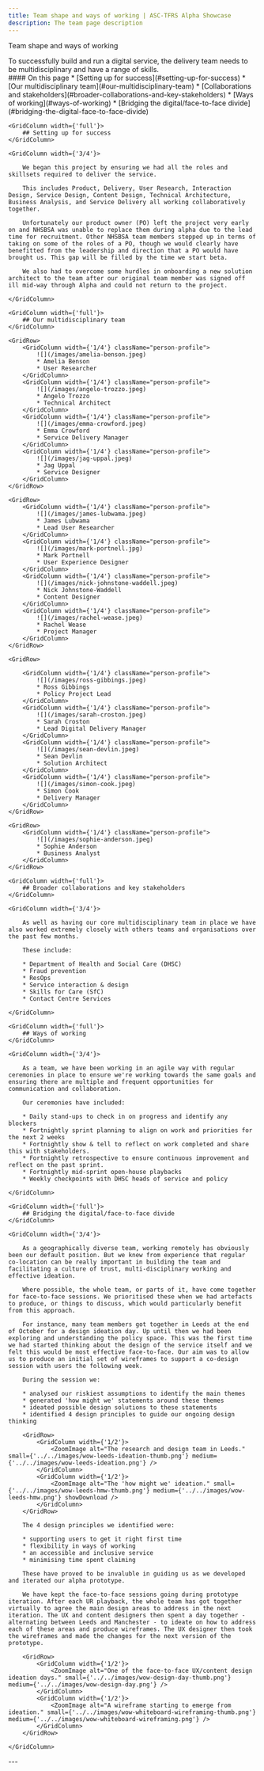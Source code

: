 ```yaml
---
title: Team shape and ways of working | ASC-TFRS Alpha Showcase
description: The team page description
---
```


<Heading caption='Our approach' tag='h1'>Team shape and ways of working</Heading>

<GridRow>
    <GridColumn width={'2/3'}>
        <LeadParagraph>To successfully build and run a digital service, the delivery team needs to be multidisciplinary and have a range of skills.</LeadParagraph>
    </GridColumn>
    <GridColumn width={'1/3'}>
        <nav className="in-page-nav">
            #### On this page
            * [Setting up for success](#setting-up-for-success)
            * [Our multidisciplinary team](#our-multidisciplinary-team)
            * [Collaborations and stakeholders](#broader-collaborations-and-key-stakeholders)
            * [Ways of working](#ways-of-working)
            * [Bridging the digital/face-to-face divide](#bridging-the-digital-face-to-face-divide)
        </nav>
    </GridColumn>
</GridRow>

<GridRow>

    <GridColumn width={'full'}>
        ## Setting up for success
    </GridColumn>

    <GridColumn width={'3/4'}>

        We began this project by ensuring we had all the roles and skillsets required to deliver the service.

        This includes Product, Delivery, User Research, Interaction Design, Service Design, Content Design, Technical Architecture, Business Analysis, and Service Delivery all working collaboratively together.

        Unfortunately our product owner (PO) left the project very early on and NHSBSA was unable to replace them during alpha due to the lead time for recruitment. Other NHSBSA team members stepped up in terms of taking on some of the roles of a PO, though we would clearly have benefitted from the leadership and direction that a PO would have brought us. This gap will be filled by the time we start beta.

        We also had to overcome some hurdles in onboarding a new solution architect to the team after our original team member was signed off ill mid-way through Alpha and could not return to the project.

    </GridColumn>

</GridRow>

<GridRow>

    <GridColumn width={'full'}>
        ## Our multidisciplinary team
    </GridColumn>

    <GridRow>
        <GridColumn width={'1/4'} className="person-profile">
            ![](/images/amelia-benson.jpeg)
            * Amelia Benson
            * User Researcher
        </GridColumn>
        <GridColumn width={'1/4'} className="person-profile">
            ![](/images/angelo-trozzo.jpeg)
            * Angelo Trozzo
            * Technical Architect
        </GridColumn>
        <GridColumn width={'1/4'} className="person-profile">
            ![](/images/emma-crowford.jpeg)
            * Emma Crowford
            * Service Delivery Manager
        </GridColumn>
        <GridColumn width={'1/4'} className="person-profile">
            ![](/images/jag-uppal.jpeg)
            * Jag Uppal
            * Service Designer
        </GridColumn>
    </GridRow>
    
    <GridRow>
        <GridColumn width={'1/4'} className="person-profile">
            ![](/images/james-lubwama.jpeg)
            * James Lubwama
            * Lead User Researcher
        </GridColumn>
        <GridColumn width={'1/4'} className="person-profile">
            ![](/images/mark-portnell.jpg)
            * Mark Portnell
            * User Experience Designer
        </GridColumn>
        <GridColumn width={'1/4'} className="person-profile">
            ![](/images/nick-johnstone-waddell.jpeg)
            * Nick Johnstone-Waddell
            * Content Designer
        </GridColumn>
        <GridColumn width={'1/4'} className="person-profile">
            ![](/images/rachel-wease.jpeg)
            * Rachel Wease
            * Project Manager
        </GridColumn>
    </GridRow>
    
    <GridRow>
        
        <GridColumn width={'1/4'} className="person-profile">
            ![](/images/ross-gibbings.jpeg)
            * Ross Gibbings
            * Policy Project Lead
        </GridColumn>
        <GridColumn width={'1/4'} className="person-profile">
            ![](/images/sarah-croston.jpeg)
            * Sarah Croston
            * Lead Digital Delivery Manager
        </GridColumn>
        <GridColumn width={'1/4'} className="person-profile">
            ![](/images/sean-devlin.jpeg)
            * Sean Devlin
            * Solution Architect
        </GridColumn>
        <GridColumn width={'1/4'} className="person-profile">
            ![](/images/simon-cook.jpeg)
            * Simon Cook
            * Delivery Manager
        </GridColumn>
    </GridRow>

    <GridRow>
        <GridColumn width={'1/4'} className="person-profile">
            ![](/images/sophie-anderson.jpeg)
            * Sophie Anderson
            * Business Analyst
        </GridColumn>
    </GridRow>

</GridRow>

<GridRow>

    <GridColumn width={'full'}>
        ## Broader collaborations and key stakeholders
    </GridColumn>

    <GridColumn width={'3/4'}>

        As well as having our core multidisciplinary team in place we have also worked extremely closely with others teams and organisations over the past few months.

        These include:

        * Department of Health and Social Care (DHSC)
        * Fraud prevention 
        * ResOps
        * Service interaction & design
        * Skills for Care (SfC)
        * Contact Centre Services

    </GridColumn>

</GridRow>

<GridRow>

    <GridColumn width={'full'}>
        ## Ways of working
    </GridColumn>

    <GridColumn width={'3/4'}>

        As a team, we have been working in an agile way with regular ceremonies in place to ensure we're working towards the same goals and ensuring there are multiple and frequent opportunities for communication and collaboration.

        Our ceremonies have included:

        * Daily stand-ups to check in on progress and identify any blockers
        * Fortnightly sprint planning to align on work and priorities for the next 2 weeks
        * Fortnightly show & tell to reflect on work completed and share this with stakeholders.
        * Fortnightly retrospective to ensure continuous improvement and reflect on the past sprint.
        * Fortnightly mid-sprint open-house playbacks
        * Weekly checkpoints with DHSC heads of service and policy

    </GridColumn>

</GridRow>

<GridRow>

    <GridColumn width={'full'}>
        ## Bridging the digital/face-to-face divide
    </GridColumn>

    <GridColumn width={'3/4'}>

        As a geographically diverse team, working remotely has obviously been our default position. But we knew from experience that regular co-location can be really important in building the team and facilitating a culture of trust, multi-disciplinary working and effective ideation.

        Where possible, the whole team, or parts of it, have come together for face-to-face sessions. We prioritised these when we had artefacts to produce, or things to discuss, which would particularly benefit from this approach.

        For instance, many team members got together in Leeds at the end of October for a design ideation day. Up until then we had been exploring and understanding the policy space. This was the first time we had started thinking about the design of the service itself and we felt this would be most effective face-to-face. Our aim was to allow us to produce an initial set of wireframes to support a co-design session with users the following week.

        During the session we:

        * analysed our riskiest assumptions to identify the main themes
        * generated 'how might we' statements around these themes
        * ideated possible design solutions to these statements
        * identified 4 design principles to guide our ongoing design thinking

        <GridRow>
            <GridColumn width={'1/2'}>
                <ZoomImage alt="The research and design team in Leeds." small={'../../images/wow-leeds-ideation-thumb.png'} medium={'../../images/wow-leeds-ideation.png'} />
            </GridColumn>
            <GridColumn width={'1/2'}>
                <ZoomImage alt="The 'how might we' ideation." small={'../../images/wow-leeds-hmw-thumb.png'} medium={'../../images/wow-leeds-hmw.png'} showDownload />
            </GridColumn>
        </GridRow>

        The 4 design principles we identified were:

        * supporting users to get it right first time
        * flexibility in ways of working
        * an accessible and inclusive service
        * minimising time spent claiming

        These have proved to be invaluble in guiding us as we developed and iterated our alpha prototype.

        We have kept the face-to-face sessions going during prototype iteration. After each UR playback, the whole team has got together virtually to agree the main design areas to address in the next iteration. The UX and content designers then spent a day together - alternating between Leeds and Manchester - to ideate on how to address each of these areas and produce wireframes. The UX designer then took the wireframes and made the changes for the next version of the prototype.

        <GridRow>
            <GridColumn width={'1/2'}>
                <ZoomImage alt="One of the face-to-face UX/content design ideation days." small={'../../images/wow-design-day-thumb.png'} medium={'../../images/wow-design-day.png'} />
            </GridColumn>
            <GridColumn width={'1/2'}>
                <ZoomImage alt="A wireframe starting to emerge from ideation." small={'../../images/wow-whiteboard-wireframing-thumb.png'} medium={'../../images/wow-whiteboard-wireframing.png'} />
            </GridColumn>
        </GridRow>

    </GridColumn>

</GridRow>

<GridRow>
    <GridColumn width={'full'}>
        ---
    </GridColumn>
</GridRow>
<GridRow>
    <GridColumn width={'1/2'}>
        <LinkBlock style="prev" url="/understanding/naming" title="Understanding the problem" text="Naming the service" />
    </GridColumn>
    <GridColumn width={'1/2'}>
        <LinkBlock style="next" url="/approach/technical" title="Our approach" text="Technical overview" />
    </GridColumn>
</GridRow>